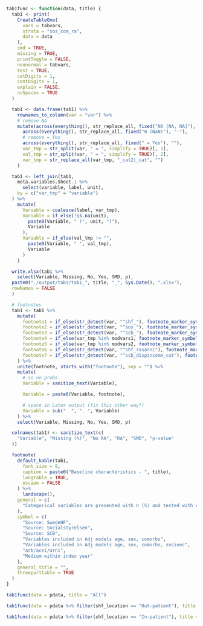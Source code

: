 ```r

tab1func <- function(data, title) {
  tab1 <- print(
    CreateTableOne(
      vars = tabvars,
      strata = "sos_com_ra",
      data = data
    ),
    smd = TRUE,
    missing = TRUE,
    printToggle = FALSE,
    nonnormal = tabvars,
    test = TRUE,
    catDigits = 1,
    contDigits = 1,
    explain = FALSE,
    noSpaces = TRUE
  )

  tab1 <- data.frame(tab1) %>%
    rownames_to_column(var = "var") %>%
    # remove NA
    mutate(across(everything(), str_replace_all, fixed("NA [NA, NA]"), "-"),
      across(everything(), str_replace_all, fixed("0 (NaN)"), "-"),
      # remove = Yes
      across(everything(), str_replace_all, fixed(" = Yes"), ""),
      var_tmp = str_split(var, " = ", simplify = TRUE)[, 1],
      val_tmp = str_split(var, " = ", simplify = TRUE)[, 2],
      var_tmp = str_replace_all(var_tmp, "_cat2|_cat", "")
    )

  tab1 <- left_join(tab1,
    meta.variables.Sheet.1 %>%
      select(variable, label, unit),
    by = c("var_tmp" = "variable")
  ) %>%
    mutate(
      Variable = coalesce(label, var_tmp),
      Variable = if_else(!is.na(unit),
        paste0(Variable, " (", unit, ")"),
        Variable
      ),
      Variable = if_else(val_tmp != "",
        paste0(Variable, " ", val_tmp),
        Variable
      )
    )

  write.xlsx(tab1 %>%
    select(Variable, Missing, No, Yes, SMD, p),
  paste0("./output/tabs/tab1_", title, "_", Sys.Date(), ".xlsx"),
  rowNames = FALSE
  )

  # footnotes
  tab1 <- tab1 %>%
    mutate(
      footnote1 = if_else(str_detect(var, "^shf_"), footnote_marker_symbol(1), ""),
      footnote2 = if_else(str_detect(var, "^sos_"), footnote_marker_symbol(2), ""),
      footnote3 = if_else(str_detect(var, "^scb_"), footnote_marker_symbol(3), ""),
      footnote4 = if_else(var_tmp %in% modvars1, footnote_marker_symbol(4), ""),
      footnote5 = if_else(var_tmp %in% modvars2, footnote_marker_symbol(5), ""),
      footnote6 = if_else(str_detect(var, "^shf_rasarni"), footnote_marker_symbol(6), ""),
      footnote7 = if_else(str_detect(var, "^scb_dispincome_cat"), footnote_marker_symbol(7), "")
    ) %>%
    unite(footnote, starts_with("footnote"), sep = "") %>%
    mutate(
      # so no probs
      Variable = sanitize_text(Variable),

      Variable = paste0(Variable, footnote),

      # space in Latex output (fix this other way?)
      Variable = sub("  ", ". ", Variable)
    ) %>%
    select(Variable, Missing, No, Yes, SMD, p)

  colnames(tab1) <- sanitize_text(c(
    "Variable", "Missing (%)", "No RA", "RA", "SMD", "p-value"
  ))

  footnote(
    default_kable(tab1,
      font_size = 8,
      caption = paste0("Baseline characteristics - ", title),
      longtable = TRUE,
      escape = FALSE
    ) %>%
      landscape(),
    general = c(
      "Categorical variables are presented with n (%) and tested with chi-square test and continuous variables with median [q1-q3] and tested with Kruskal-Wallis test"
    ),
    symbol = c(
      "Source: SwedeHF",
      "Source: Socialstyrelsen",
      "Source: SCB",
      "Variables included in Adj models age, sex, comorbs",
      "Variables included in Adj models age, sex, comorbs, socioec",
      "arb/acei/arni",
      "Medium within index year"
    ),
    general_title = "",
    threeparttable = TRUE
  )
}
```

```r
tab1func(data = pdata, title = "All")
```

```r
tab1func(data = pdata %>% filter(shf_location == "Out-patient"), title = "Out-patients")
```

```r
tab1func(data = pdata %>% filter(shf_location == "In-patient"), title = "In-patients")
```